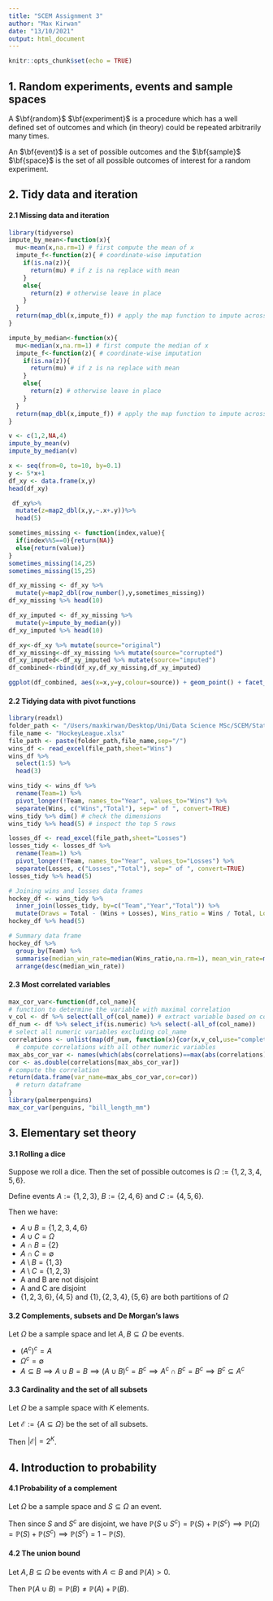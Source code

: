 ```yaml
---
title: "SCEM Assignment 3"
author: "Max Kirwan"
date: "13/10/2021"
output: html_document
---
```


```r
knitr::opts_chunk$set(echo = TRUE)
```

## 1. Random experiments, events and sample spaces

A $\bf{random}$ $\bf{experiment}$ is a procedure which has a well defined set of outcomes and which (in theory) could be repeated arbitrarily many times.

An $\bf{event}$ is a set of possible outcomes and the $\bf{sample}$ $\bf{space}$ is the set of all possible outcomes of interest for a random experiment.


## 2. Tidy data and iteration

#### 2.1 Missing data and iteration

```r
library(tidyverse)
impute_by_mean<-function(x){
  mu<-mean(x,na.rm=1) # first compute the mean of x
  impute_f<-function(z){ # coordinate-wise imputation
    if(is.na(z)){
      return(mu) # if z is na replace with mean
    }
    else{
      return(z) # otherwise leave in place
    }
  }
  return(map_dbl(x,impute_f)) # apply the map function to impute across vector
}

impute_by_median<-function(x){
  mu<-median(x,na.rm=1) # first compute the median of x
  impute_f<-function(z){ # coordinate-wise imputation
    if(is.na(z)){
      return(mu) # if z is na replace with mean
    }
    else{
      return(z) # otherwise leave in place
    }
  }
  return(map_dbl(x,impute_f)) # apply the map function to impute across vector
}

v <- c(1,2,NA,4)
impute_by_mean(v)
impute_by_median(v)
```

```r
x <- seq(from=0, to=10, by=0.1)
y <- 5*x+1
df_xy <- data.frame(x,y)
head(df_xy)
```

```r
 df_xy%>%
  mutate(z=map2_dbl(x,y,~.x+.y))%>%
  head(5)
```

```r
sometimes_missing <- function(index,value){
  if(index%%5==0){return(NA)}
  else{return(value)}
}
sometimes_missing(14,25)
sometimes_missing(15,25)
```

```r
df_xy_missing <- df_xy %>%
  mutate(y=map2_dbl(row_number(),y,sometimes_missing))
df_xy_missing %>% head(10)
```

```r
df_xy_imputed <- df_xy_missing %>%
  mutate(y=impute_by_median(y))
df_xy_imputed %>% head(10)
```

```r
df_xy<-df_xy %>% mutate(source="original")
df_xy_missing<-df_xy_missing %>% mutate(source="corrupted")
df_xy_imputed<-df_xy_imputed %>% mutate(source="imputed")
df_combined<-rbind(df_xy,df_xy_missing,df_xy_imputed)

ggplot(df_combined, aes(x=x,y=y,colour=source)) + geom_point() + facet_wrap(~source) + geom_smooth(method = "lm")
```


#### 2.2 Tidying data with pivot functions

```r
library(readxl)
folder_path <- "/Users/maxkirwan/Desktop/Uni/Data Science MSc/SCEM/Statistical-Computing-and-Empirical-Methods"
file_name <- "HockeyLeague.xlsx"
file_path <- paste(folder_path,file_name,sep="/")
wins_df <- read_excel(file_path,sheet="Wins")
wins_df %>%
  select(1:5) %>%
  head(3)
```

```r
wins_tidy <- wins_df %>%
  rename(Team=1) %>%
  pivot_longer(!Team, names_to="Year", values_to="Wins") %>%
  separate(Wins, c("Wins","Total"), sep=" of ", convert=TRUE)
wins_tidy %>% dim() # check the dimensions
wins_tidy %>% head(5) # inspect the top 5 rows
```

```r
losses_df <- read_excel(file_path,sheet="Losses")
losses_tidy <- losses_df %>%
  rename(Team=1) %>%
  pivot_longer(!Team, names_to="Year", values_to="Losses") %>%
  separate(Losses, c("Losses","Total"), sep=" of ", convert=TRUE)
losses_tidy %>% head(5)
```

```r
# Joining wins and losses data frames
hockey_df <- wins_tidy %>%
  inner_join(losses_tidy, by=c("Team","Year","Total")) %>%
  mutate(Draws = Total - (Wins + Losses), Wins_ratio = Wins / Total, Losses_ratio = Losses / Total, Draws_ratio = Draws / Total)
hockey_df %>% head(5)
```

```r
# Summary data frame
hockey_df %>%
  group_by(Team) %>%
  summarise(median_win_rate=median(Wins_ratio,na.rm=1), mean_win_rate=mean(Wins_ratio,na.rm=1), median_loss_rate=median(Losses_ratio,na.rm=1), mean_loss_rate=mean(Losses_ratio,na.rm=1), median_draw_rate=median(Draws_ratio,na.rm=1), mean_draw_rate=mean(Draws_ratio,na.rm=1)) %>%
  arrange(desc(median_win_rate))
```

#### 2.3 Most correlated variables

```r
max_cor_var<-function(df,col_name){
# function to determine the variable with maximal correlation
v_col <- df %>% select(all_of(col_name)) # extract variable based on col_name
df_num <- df %>% select_if(is.numeric) %>% select(-all_of(col_name))
# select all numeric variables excluding col_name
correlations <- unlist(map(df_num, function(x){cor(x,v_col,use="complete.obs")}))
  # compute correlations with all other numeric variables
max_abs_cor_var <- names(which(abs(correlations)==max(abs(correlations)))) # extract the variable name
cor <- as.double(correlations[max_abs_cor_var])
# compute the correlation
return(data.frame(var_name=max_abs_cor_var,cor=cor))
  # return dataframe
}
library(palmerpenguins)
max_cor_var(penguins, "bill_length_mm")
```



## 3. Elementary set theory

#### 3.1 Rolling a dice

Suppose we roll a dice. Then the set of possible outcomes is $\Omega := \{1,2,3,4,5,6\}$.

Define events $A := \{1,2,3\}$, $B := \{2,4,6\}$ and $C := \{4,5,6\}$.

Then we have:

- $A \cup B = \{1,2,3,4,6\}$
- $A \cup C = \Omega$
- $A \cap B = \{2\}$
- $A \cap C = \emptyset$
- $A \setminus B = \{1,3\}$
- $A \setminus C = \{1,2,3\}$
- A and B are not disjoint
- A and C are disjoint
- $\{1,2,3,6\},\{4,5\}$ and $\{1\},\{2,3,4\},\{5,6\}$ are both partitions of $\Omega$


#### 3.2 Complements, subsets and De Morgan's laws

Let $\Omega$ be a sample space and let $A,B \subseteq \Omega$ be events.

- $(A^c)^c = A$
- $\Omega ^c = \emptyset$
- $A \subseteq B \implies A \cup B = B \implies (A \cup B)^c = B^c \implies A^c \cap B^c = B^c \implies B^c \subseteq A^c$

#### 3.3 Cardinality and the set of all subsets

Let $\Omega$ be a sample space with $K$ elements.

Let $\mathcal{E}:= \{A \subseteq \Omega \}$ be the set of all subsets.

Then $|\mathcal{E}|=2^K$.

## 4. Introduction to probability

#### 4.1 Probability of a complement

Let $\Omega$ be a sample space and $S \subseteq \Omega$ an event. 

Then since $S$ and $S^c$ are disjoint, we have $\mathbb{P}(S \cup S^c) = \mathbb{P}(S) + \mathbb{P}(S^c) \implies \mathbb{P}(\Omega) = \mathbb{P}(S) + \mathbb{P}(S^c) \implies \mathbb{P}(S^c) = 1 - \mathbb{P}(S)$.

#### 4.2 The union bound

Let $A,B \subseteq \Omega$ be events with $A\subset B$ and $\mathbb{P}(A)>0$.

Then $\mathbb{P}(A\cup B) = \mathbb{P}(B) \neq \mathbb{P}(A) + \mathbb{P}(B)$.
